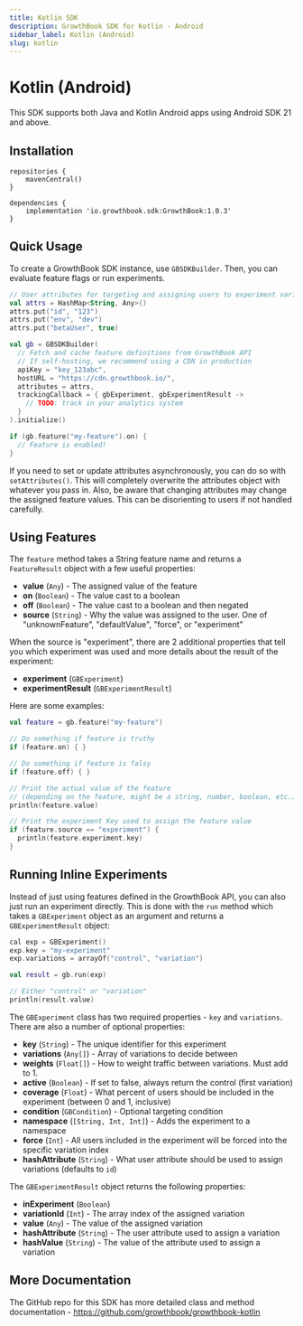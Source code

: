 ```yaml
---
title: Kotlin SDK
description: GrowthBook SDK for Kotlin - Android
sidebar_label: Kotlin (Android)
slug: kotlin
---
```


# Kotlin (Android)

This SDK supports both Java and Kotlin Android apps using Android SDK 21 and above.

## Installation

```
repositories {
    mavenCentral()
}

dependencies {
    implementation 'io.growthbook.sdk:GrowthBook:1.0.3'
}
```

## Quick Usage

To create a GrowthBook SDK instance, use `GBSDKBuilder`. Then, you can evaluate feature flags or run experiments.

```kotlin
// User attributes for targeting and assigning users to experiment variations
val attrs = HashMap<String, Any>()
attrs.put("id", "123")
attrs.put("env", "dev")
attrs.put("betaUser", true)

val gb = GBSDKBuilder(
  // Fetch and cache feature definitions from GrowthBook API
  // If self-hosting, we recommend using a CDN in production
  apiKey = "key_123abc",
  hostURL = "https://cdn.growthbook.io/",
  attributes = attrs,
  trackingCallback = { gbExperiment, gbExperimentResult ->
    // TODO: track in your analytics system
  }
).initialize()

if (gb.feature("my-feature").on) {
  // Feature is enabled!
}
```

If you need to set or update attributes asynchronously, you can do so with `setAttributes()`. This will completely overwrite the attributes object with whatever you pass in. Also, be aware that changing attributes may change the assigned feature values. This can be disorienting to users if not handled carefully.

## Using Features

The `feature` method takes a String feature name and returns a `FeatureResult` object with a few useful properties:

- **value** (`Any`) - The assigned value of the feature
- **on** (`Boolean`) - The value cast to a boolean
- **off** (`Boolean`) - The value cast to a boolean and then negated
- **source** (`String`) - Why the value was assigned to the user. One of "unknownFeature", "defaultValue", "force", or "experiment"

When the source is "experiment", there are 2 additional properties that tell you which experiment was used and more details about the result of the experiment:

- **experiment** (`GBExperiment`)
- **experimentResult** (`GBExperimentResult`)

Here are some examples:

```kotlin
val feature = gb.feature("my-feature")

// Do something if feature is truthy
if (feature.on) { }

// Do something if feature is falsy
if (feature.off) { }

// Print the actual value of the feature
// (depending on the feature, might be a string, number, boolean, etc.)
println(feature.value)

// Print the experiment Key used to assign the feature value
if (feature.source == "experiment") {
  println(feature.experiment.key)
}
```

## Running Inline Experiments

Instead of just using features defined in the GrowthBook API, you can also just run an experiment directly. This is done with the `run` method which takes a `GBExperiment` object as an argument and returns a `GBExperimentResult` object:

```kotlin
cal exp = GBExperiment()
exp.key = "my-experiment"
exp.variations = arrayOf("control", "variation")

val result = gb.run(exp)

// Either "control" or "variation"
println(result.value)
```

The `GBExperiment` class has two required properties - `key` and `variations`. There are also a number of optional properties:

- **key** (`String`) - The unique identifier for this experiment
- **variations** (`Any[]`) - Array of variations to decide between
- **weights** (`Float[]`) - How to weight traffic between variations. Must add to 1.
- **active** (`Boolean`) - If set to false, always return the control (first variation)
- **coverage** (`Float`) - What percent of users should be included in the experiment (between 0 and 1, inclusive)
- **condition** (`GBCondition`) - Optional targeting condition
- **namespace** (`[String, Int, Int]`) - Adds the experiment to a namespace
- **force** (`Int`) - All users included in the experiment will be forced into the specific variation index
- **hashAttribute** (`String`) - What user attribute should be used to assign variations (defaults to `id`)

The `GBExperimentResult` object returns the following properties:

- **inExperiment** (`Boolean`)
- **variationId** (`Int`) - The array index of the assigned variation
- **value** (`Any`) - The value of the assigned variation
- **hashAttribute** (`String`) - The user attribute used to assign a variation
- **hashValue** (`String`) - The value of the attribute used to assign a variation

## More Documentation

The GitHub repo for this SDK has more detailed class and method documentation - https://github.com/growthbook/growthbook-kotlin
